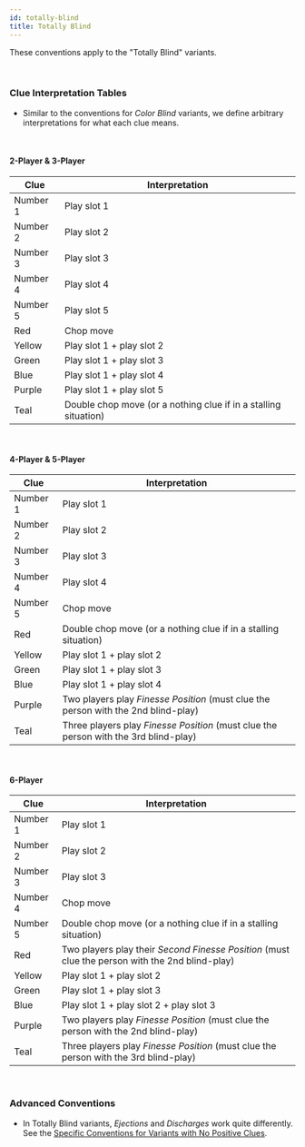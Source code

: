 ```yaml
---
id: totally-blind
title: Totally Blind
---
```


These conventions apply to the "Totally Blind" variants.

<br />

### Clue Interpretation Tables

- Similar to the conventions for _Color Blind_ variants, we define arbitrary interpretations for what each clue means.

<br />

#### 2-Player & 3-Player

| Clue     | Interpretation                                                  |
| -------- | --------------------------------------------------------------- |
| Number 1 | Play slot 1                                                     |
| Number 2 | Play slot 2                                                     |
| Number 3 | Play slot 3                                                     |
| Number 4 | Play slot 4                                                     |
| Number 5 | Play slot 5                                                     |
| Red      | Chop move                                                       |
| Yellow   | Play slot 1 + play slot 2                                       |
| Green    | Play slot 1 + play slot 3                                       |
| Blue     | Play slot 1 + play slot 4                                       |
| Purple   | Play slot 1 + play slot 5                                       |
| Teal     | Double chop move (or a nothing clue if in a stalling situation) |

<br />

#### 4-Player & 5-Player

| Clue     | Interpretation                                                                       |
| -------- | ------------------------------------------------------------------------------------ |
| Number 1 | Play slot 1                                                                          |
| Number 2 | Play slot 2                                                                          |
| Number 3 | Play slot 3                                                                          |
| Number 4 | Play slot 4                                                                          |
| Number 5 | Chop move                                                                            |
| Red      | Double chop move (or a nothing clue if in a stalling situation)                      |
| Yellow   | Play slot 1 + play slot 2                                                            |
| Green    | Play slot 1 + play slot 3                                                            |
| Blue     | Play slot 1 + play slot 4                                                            |
| Purple   | Two players play _Finesse Position_ (must clue the person with the 2nd blind-play)   |
| Teal     | Three players play _Finesse Position_ (must clue the person with the 3rd blind-play) |

<br />

#### 6-Player

| Clue     | Interpretation                                                                                  |
| -------- | ----------------------------------------------------------------------------------------------- |
| Number 1 | Play slot 1                                                                                     |
| Number 2 | Play slot 2                                                                                     |
| Number 3 | Play slot 3                                                                                     |
| Number 4 | Chop move                                                                                       |
| Number 5 | Double chop move (or a nothing clue if in a stalling situation)                                 |
| Red      | Two players play their _Second Finesse Position_ (must clue the person with the 2nd blind-play) |
| Yellow   | Play slot 1 + play slot 2                                                                       |
| Green    | Play slot 1 + play slot 3                                                                       |
| Blue     | Play slot 1 + play slot 2 + play slot 3                                                         |
| Purple   | Two players play _Finesse Position_ (must clue the person with the 2nd blind-play)              |
| Teal     | Three players play _Finesse Position_ (must clue the person with the 3rd blind-play)            |

<br />

### Advanced Conventions

- In Totally Blind variants, _Ejections_ and _Discharges_ work quite differently. See the [Specific Conventions for Variants with No Positive Clues](no-positive-clues.mdx).
